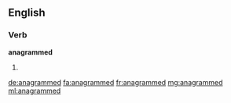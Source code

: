 ==English==

===Verb===
'''anagrammed'''

# {{past of|anagram}}

[[de:anagrammed]]
[[fa:anagrammed]]
[[fr:anagrammed]]
[[mg:anagrammed]]
[[ml:anagrammed]]